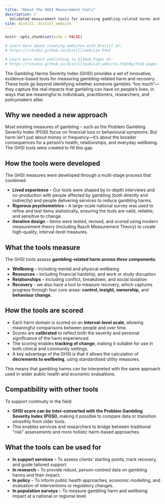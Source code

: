 ```yaml
---
title: "About the GHSI Measurement tools"
description: |
  Validated measurement tools for assessing gambling-related harms and recovery
site: distill::distill_website
---
```


```r
knitr::opts_chunk$set(echo = FALSE)

# Learn more about creating websites with Distill at:
# https://rstudio.github.io/distill/website.html

# Learn more about publishing to GitHub Pages at:
# https://rstudio.github.io/distill/publish_website.html#github-pages

```
The Gambling Harms Severity Index (GHSI) provides a set of innovative, evidence-based tools for measuring gambling-related harm and recovery. These tools go beyond identifying whether someone gambles “too much”—they capture the real impacts that gambling can have on people’s lives, in ways that are meaningful to individuals, practitioners, researchers, and policymakers alike.

## Why we needed a new approach


Most existing measures of gambling – such as the Problem Gambling Severity Index (PGSI) focus on financial loss or behavioural symptoms. But harm isn’t just about money or frequency—it’s about the broader consequences for a person’s health, relationships, and everyday wellbeing. The GHSI tools were created to fill this gap.

## How the tools were developed

The GHSI measures were developed through a multi-stage process that combined:


-  **Lived experience** – Our tools were shaped by in-depth interviews and co-production with people affected by gambling (both directly and indirectly) and people delivering services to reduce gambling harms.
-  **Rigorous psychometrics** – A large-scale national survey was used to refine and test items statistically, ensuring the tools are valid, reliable, and sensitive to change.
-  **Iterative design** – Items were tested, revised, and scored using modern measurement theory (including Rasch Measurement Theory) to create high-quality, interval-level measures.

## What the tools measure

The GHSI tools assess **gambling-related harm across *three* components**:


-  **Wellbeing** – including mental and physical wellbeing
-  **Resources** – including financial hardship, and work or study disruption
-  **Relationships** – including conflict, breakdown, and social isolation
-  **Recovery** - we also have a tool to measure recovery, which captures progress through four core areas: **control, insight, ownership,** and **behaviour change.**


## How the tools are scored

-  Each harm domain is scored on an **interval-level scale**, allowing meaningful comparisons between people and over time.
-  Scores are **calibrated** to reflect both the severity and personal significance of the harm experienced.
-  The scoring enables **tracking of change**, making it suitable for use in both clinical and community settings.
-  A key advantage of the GHSI is that it allows the calculation of **decrements to wellbeing**, using standardised utility measures. 

This means that gambling harms can be interpreted with the same approach used in wider public health and economic evaluations.

## Compatibility with other tools

To support continuity in the field:

-  **GHSI score can be inter-converted with the Problem Gambling Severity Index (PGSI)**, making it possible to compare data or transition smoothly from older tools. 
-  This enables services and researchers to bridge between traditional “risk” assessments and more holistic harm-based approaches.

## What the tools can be used for

-  **In support services** – To assess clients’ starting points, track recovery, and guide tailored support.
-  **In research** – To provide robust, person-centred data on gambling harms and their impact.
-  **In policy** – To inform public health approaches, economic modelling, and evaluation of interventions or regulatory changes.
-  **In population surveys** – To measure gambling harm and wellbeing impact at a national or regional level.



